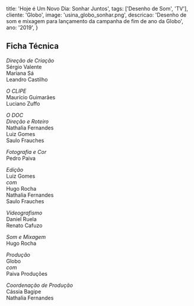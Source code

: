 
  title: 'Hoje é Um Novo Dia: Sonhar Juntos',
  tags: ['Desenho de Som', 'TV'],
  cliente: 'Globo',
  image: 'usina_globo_sonhar.png',
  descricao: 'Desenho de som e mixagem para lançamento da campanha de fim de ano da Globo',
  ano: '2019',
}

<ReactPlayer src='https://www.youtube.com/embed/p7kydXctGEY' controls={false} width="100%" height="500px" rel={0} />

## Ficha Técnica

*Direção de Criação*  
Sérgio Valente  
Mariana Sá  
Leandro Castilho  

*O CLIPE*  
Maurício Guimarães  
Luciano Zuffo  

*O DOC*  
*Direção e Roteiro*  
Nathalia Fernandes  
Luiz Gomes  
Saulo Frauches  

*Fotografia e Cor*  
Pedro Paiva  

*Edição*  
Luiz Gomes  
*com*  
Hugo Rocha  
Nathalia Fernandes  
Saulo Frauches  

*Videografismo*  
Daniel Ruela  
Renato Cafuzo  

*Som e Mixagem*  
Hugo Rocha  

*Produção*  
Globo  
*com*  
Paiva Produções  

*Coordenação de Produção*  
Cássia Bagipe  
Nathalia Fernandes
